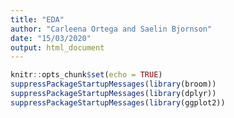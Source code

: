 ```yaml
---
title: "EDA"
author: "Carleena Ortega and Saelin Bjornson"
date: "15/03/2020"
output: html_document
---
```


```r
knitr::opts_chunk$set(echo = TRUE)
suppressPackageStartupMessages(library(broom))
suppressPackageStartupMessages(library(dplyr))
suppressPackageStartupMessages(library(ggplot2))
```

